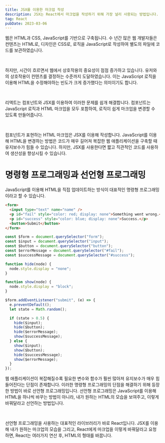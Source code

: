 ```yaml
---
title: JSX를 이용한 마크업 작성
description: JSX는 React에서 마크업을 작성하기 위해 가장 널리 사용되는 방법입니다. 이 포스트는 JSX를 사용하는 이유와 사용 방법, 동작 원리에 대해 다룹니다.
tag: React
pubDate: 2023-03-06
---
```


웹은 HTML과 CSS, JavaScript를 기반으로 구축됩니다. 수 년간 많은 웹 개발자들은 컨텐츠는 HTML로, 디자인은 CSS로, 로직을 JavaScript로 작성하여 별도의 파일에 코드를 보관하였습니다.

<br />

하지만, 시간이 흐르면서 웹에서 상호작용의 중요성이 점점 증가하고 있습니다. 유저와의 상호작용이 컨텐츠를 결정하는 수준까지 도달하였습니다. 이는 JavaScript 로직을 이용해 HTML을 수정해야하는 빈도가 크게 증가했다는 의미이기도 합니다.

<br />

리액트는 컴포넌트와 JSX를 이용하여 이러한 문제를 쉽개 해결합니다. 컴포넌트는 JavaScript 로직과 HTML 마크업을 모두 포함하여, 로직이 쉽게 마크업을 변경할 수 있도록 만들어줍니다.

<br />

컴포넌트가 표현하는 HTML 마크업은 JSX를 이용해 작성합니다. JavaScript를 이용해 HTML을 변경하는 방법은 코드가 매우 길어져 복잡한 웹 애플리케이션을 구축할 때 유지보수가 힘들 수 있습니다. 하지만, JSX를 사용한다면 짧고 직관적인 코드를 사용하여 생산성을 향상시킬 수 있습니다.

# 명령형 프로그래밍과 선언형 프로그래밍

JavaScript를 이용해 HTML을 직접 업데이트하는 방식이 대표적인 명령형 프로그래밍이라고 할 수 있습니다.

```html
<form>
  <input type="text" name="name" />
  <p id="fail" style="color: red; display: none">Something went wrong.</p>
  <p id="success" style="color: blue; display: none">Success.</p>
  <button>Submit</button>
</form>
```

```js
const $form = document.querySelector("form");
const $input = document.querySelector("input");
const $button = document.querySelector("button");
const $errorMessage = document.querySelector("#fail");
const $successMessage = document.querySelector("#success");

function hide(node) {
  node.style.display = "none";
}

function show(node) {
  node.style.display = "block";
}

$form.addEventListener("submit", (e) => {
  e.preventDefault();
  let state = Math.random();

  if (state > 0.5) {
    hide($input);
    hide($button);
    hide($errorMessage);
    show($successMessage);
  } else {
    show($input);
    show($button);
    hide($successMessage);
    show($errorMessage);
  }
});
```

웹 애플리케이션이 복잡해질수록 필요한 변수와 함수가 훨씬 많아져 유지보수가 매우 힘들어진다는 단점이 존재합니다. 이러한 명령형 프로그래밍의 단점을 해결하기 위해 등장한 방법이 바로 선언형 프로그래밍입니다. 선언형 프로그래밍은 JavaScript를 이용해 HTML을 하나씩 바꾸는 방법이 아니라, 내가 원하는 HTML의 모습을 보여주고, 이렇게 바꿔달라고 선언하는 방법입니다.

<br />

선언형 프로그래밍을 사용하는 대표적인 라이브러리가 바로 React입니다. JSX를 이용해 내가 원하는 마크업의 모습을 그리고, React에게 마크업을 이렇게 바꿔달라고 요청하면, React는 여러가지 연산 후, HTML의 형태를 바꿉니다.
